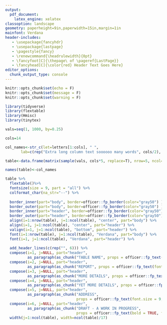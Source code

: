 ---
output: 
  pdf_document:
    latex_engine: xelatex
classoption: landscape
geometry: paperheight=9in,paperwidth=15in,margin=1in
mainfont: Verdana
header-includes:
   - \usepackage{fancyhdr}
   - \usepackage{lastpage}
   - \pagestyle{fancy}
   - \renewcommand{\headrulewidth}{0pt}
   - \fancyfoot[C]{\thepage\ of \pageref{LastPage}}
   - \fancyhead[C]{\color{red} Header Text Goes Here}
editor_options:
  chunk_output_type: console
---

```{r setup, include=FALSE}
knitr::opts_chunk$set(echo = F)
knitr::opts_chunk$set(message = F)
knitr::opts_chunk$set(warning = F)
```

```{r packages}
library(tidyverse)
library(flextable)
library(Hmisc)
library(tinytex)
```
```{r table}

vals=seq(1, 1000, by=0.25)

cols=14

col_names<-str_c(let=letters[1:cols], " ",
       lab=c(rep("Extra long column text soooooo many words", cols/2), rep("Shorter text", cols/2)))

table<-data.frame(matrix(sample(vals, cols*5, replace=T), nrow=5, ncol=cols))

names(table)<-col_names

```

```{r flextable}
table %>%
  flextable()%>%
  fontsize(size = 9, part = "all") %>% 
  colformat_char(na_str="--") %>%
  
  border_inner(part="body", border=officer::fp_border(color="gray50") )%>%
  border_outer(part="body", border=officer::fp_border(color="gray50") )%>%
  border_inner(part="header", border=officer::fp_border(color="gray50") )%>%
  border_outer(part="header", border=officer::fp_border(color="gray50") )%>%
  align(i=1:nrow(table), j=1:ncol(table), "center", part="body") %>%
  align(i=1, j=1:ncol(table), "center", part="header") %>%
  valign(i=1, j=1:ncol(table), "bottom", part="header") %>%
  font(i=1:nrow(table), j=1:ncol(table), "Verdana", part="body") %>% 
  font(i=1, j=1:ncol(table), "Verdana", part="header") %>% 
  
  add_header_lines(c(rep("", 6))) %>% 
  compose(i=1, j=NULL, part="header", 
          as_paragraph(as_chunk("TABLE NAME", props = officer::fp_text(bold = TRUE,  font.size = 9, font.family="Verdana")))) %>% 
  compose(i=2, j=NULL, part="header", 
          as_paragraph(as_chunk("REPORT", props = officer::fp_text(font.size = 9, font.family="Verdana"))))%>%
  compose(i=3, j=NULL, part="header", 
          as_paragraph(as_chunk("MORE DETAILS", props = officer::fp_text(font.size = 9, font.family="Verdana"))))%>%
  compose(i=4, j=NULL, part="header", 
          as_paragraph(as_chunk("YET MORE DETAILS", props = officer::fp_text(font.size = 9, font.family="Verdana"))))%>%
  compose(i=5, j=NULL, part="header", 
          as_paragraph(as_chunk("ADDRESS", 
                                props = officer::fp_text(font.size = 9, font.family="Verdana"))))%>%
  compose(i=6, j=NULL, part="header", 
          as_paragraph(as_chunk("DRAFT - A WORK IN PROGRESS", 
                                props = officer::fp_text(bold = TRUE, font.size = 9,  font.family="Verdana", color="red"))))%>%
  width(j=1:ncol(table), width=ncol(table)/17)


```


